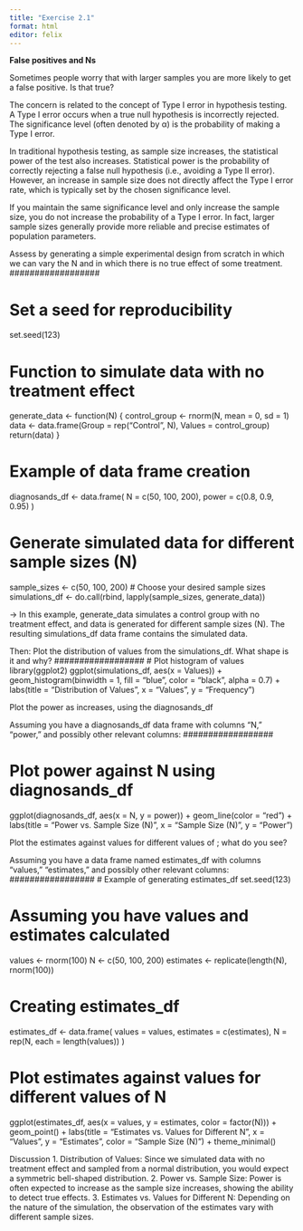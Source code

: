 ```yaml
---
title: "Exercise 2.1"
format: html
editor: felix
---
```


**False positives and Ns**

Sometimes people worry that with larger samples you are more likely to get a false positive. Is that true?

The concern is related to the concept of Type I error in hypothesis testing. A Type I error occurs when a true null hypothesis is incorrectly rejected. The significance level (often denoted by α) is the probability of making a Type I error.

In traditional hypothesis testing, as sample size increases, the statistical power of the test also increases. Statistical power is the probability of correctly rejecting a false null hypothesis (i.e., avoiding a Type II error). However, an increase in sample size does not directly affect the Type I error rate, which is typically set by the chosen significance level.

If you maintain the same significance level and only increase the sample size, you do not increase the probability of a Type I error. In fact, larger sample sizes generally provide more reliable and precise estimates of population parameters.

##################
Assess by generating a simple experimental design from scratch in which we can vary the N and in which there is no true effect of some treatment. 
##################

# Set a seed for reproducibility 
set.seed(123)

# Function to simulate data with no treatment effect 
generate_data <- function(N) { 
  control_group <- rnorm(N, mean = 0, sd = 1) 
  data <- data.frame(Group = rep("Control", N), Values = control_group) 
  return(data) 
}

# Example of data frame creation
diagnosands_df <- data.frame(
  N = c(50, 100, 200),
  power = c(0.8, 0.9, 0.95)
)

# Generate simulated data for different sample sizes (N)
sample_sizes <- c(50, 100, 200)  # Choose your desired sample sizes
simulations_df <- do.call(rbind, lapply(sample_sizes, generate_data))

##################
-> In this example, generate_data simulates a control group with no treatment effect, and data is generated for different sample sizes (N). The resulting simulations_df data frame contains the simulated data.

##################
Then: 
Plot the distribution of values from the simulations_df. What shape is it and why? 
##################
# Plot histogram of values
library(ggplot2)
ggplot(simulations_df, aes(x = Values)) +
  geom_histogram(binwidth = 1, fill = "blue", color = "black", alpha = 0.7) +
  labs(title = "Distribution of Values", x = "Values", y = "Frequency")

##################

Plot the power as increases, using the diagnosands_df 

Assuming you have a diagnosands_df data frame with columns "N," "power," and possibly other relevant columns:
##################

# Plot power against N using diagnosands_df
ggplot(diagnosands_df, aes(x = N, y = power)) +
  geom_line(color = "red") +
  labs(title = "Power vs. Sample Size (N)", x = "Sample Size (N)", y = "Power")

#################
Plot the estimates against values for different values of ; what do you see? 

Assuming you have a data frame named estimates_df with columns "values," "estimates," and possibly other relevant columns:
#################
# Example of generating estimates_df
set.seed(123)

# Assuming you have values and estimates calculated
values <- rnorm(100)
N <- c(50, 100, 200)
estimates <- replicate(length(N), rnorm(100))

# Creating estimates_df
estimates_df <- data.frame(
  values = values,
  estimates = c(estimates),
  N = rep(N, each = length(values))
)

# Plot estimates against values for different values of N
ggplot(estimates_df, aes(x = values, y = estimates, color = factor(N))) +
  geom_point() +
  labs(title = "Estimates vs. Values for Different N", x = "Values", y = "Estimates", color = "Sample Size (N)") +
  theme_minimal()

################

Discussion
1.	Distribution of Values:
Since we simulated data with no treatment effect and sampled from a normal distribution, you would expect a symmetric bell-shaped distribution.
2.	Power vs. Sample Size:
Power is often expected to increase as the sample size increases, showing the ability to detect true effects.
3.	Estimates vs. Values for Different N:
Depending on the nature of the simulation, the observation of the estimates vary with different sample sizes.
